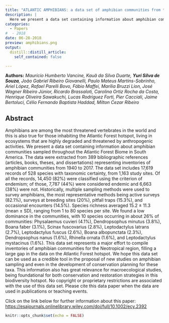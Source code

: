 ```yaml
---
title: "ATLANTIC AMPHIBIANS: a data set of amphibian communities from the Atlantic Forests of South America"
description: |
  Here we present a data set containing information about amphibian communities sampled throughout the Atlantic Forest Biome in South America. The data were extracted from 389 bibliographic references (articles, books, theses, and dissertations) representing inventories of amphibian communities from 1940 to 2017.
categories:
  - Papers 
#  - 2018
date: 06-28-2018
preview: amphibians.png
output:
  distill::distill_article:
    self_contained: false

---
```

**Authors:** *Maurício Humberto Vancine, Kauã da Silva Duarte, **Yuri Silva de Souza**, João Gabriel Ribeiro Giovanelli, Paulo Mateus Martins-Sobrinho, Ariel López, Rafael Parelli Bovo, Fábio Maffei, Marília Bruzzi Lion, José Wagner Ribeiro Júnior, Ricardo Brassaloti, Carolina Ortiz Rocha da Costa, Henrique Oliveira Sawakuchi, Lucas Rodriguez Forti, Pier Cacciali, Jaime Bertoluci, Célio Fernando Baptista Haddad, Milton Cezar Ribeiro*


## **Abstract**

Amphibians are among the most threatened vertebrates in the world and this is also true for those inhabiting the Atlantic Forest hotspot, living in ecosystems that are highly degraded and threatened by anthropogenic activities. We present a data set containing information about amphibian communities sampled throughout the Atlantic Forest Biome in South America. The data were extracted from 389 bibliographic references (articles, books, theses, and dissertations) representing inventories of amphibian communities from 1940 to 2017. The data set includes 17,619 records of 528 species with taxonomic certainty, from 1,163 study sites. Of all the records, 14,450 (82%) were classified using the criterion of endemism; of those, 7,787 (44%) were considered endemic and 6,663 (38%) were not. Historically, multiple sampling methods were used to survey amphibians, the most representative methods being active surveys (82.1%), surveys at breeding sites (20%), pitfall traps (15.3%), and occasional encounters (14.5%). Species richness averaged 15.2 ± 11.3 (mean ± SD), ranging from 1 to 80 species per site. We found a low dominance in the communities, with 10 species occurring in about 26% of communities: Physalaemus cuvieri (4.1%), Dendropsophus minutus (3.8%), Boana faber (3.1%), Scinax fuscovarius (2.8%), Leptodactylus latrans (2.7%), Leptodactylus fuscus (2.6%), Boana albopunctata (2.3%), Dendropsophus nanus (1.6%), Rhinella ornata (1.6%), and Leptodactylus mystacinus (1.6%). This data set represents a major effort to compile inventories of amphibian communities for the Neotropical region, filling a large gap in the data on the Atlantic Forest hotspot. We hope this data set can be used as a credible tool in the proposal of new studies on amphibian sampling and even in the development of conservation planning for these taxa. This information also has great relevance for macroecological studies, being foundational for both conservation and restoration strategies in this biodiversity hotspot. No copyright or proprietary restrictions are associated with the use of this data set. Please cite this data paper when the data are used in publications or teaching events.

Click on the link below for further information about this paper: [https://esajournals.onlinelibrary.wiley.com/doi/full/10.1002/ecy.2392](https://esajournals.onlinelibrary.wiley.com/doi/full/10.1002/ecy.2392)

```r
knitr::opts_chunk$set(echo = FALSE)
```
<!-- adding share buttons on the right side of the page -->
<!-- AddToAny BEGIN -->
<div class="a2a_kit a2a_kit_size_32 a2a_floating_style a2a_vertical_style" style="right:0px; top:150px; data-a2a-url="https://souzayuri.github.io/" data-a2a-title="Yuri Souza">
<a class="a2a_button_twitter"></a>
</div>
<script>
var a2a_config = a2a_config || {};
a2a_config.onclick = 1;
</script>
<script async src="https://static.addtoany.com/menu/page.js"></script>
<!-- AddToAny END -->
